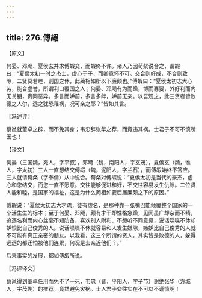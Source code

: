 ```yaml
---
---
---
```

title: 276.傅嘏
---



【原文】

何晏、邓飏、夏侯玄并求傅嘏交，而嘏终不许。诸人乃因荀粲说合之，谓嘏曰：“夏侯太初一时之杰士，虚心于子，而卿意怀不可。交合则好成，不合则致隙，二贤莫若睦，则国之休，此蔺相如所以下廉颇也。”傅嘏曰：“夏侯太初志大心劳，能合虚誉，所谓利口覆国之人；何晏、邓飏有为而躁，博而寡要，外好利而内无关钥，贵同恶异。多言而妒前，多言多衅，妒前无亲。以吾观之，此三贤者皆败德之人尔，远之犹恐罹祸，况可亲之耶？”皆如其言。

〖冯述评〗

蔡邕就董卓之辟，而不免其身；韦忠辞张华之荐，而竟违其祸。士君子不可不慎所因也！

【译文】

何晏（三国魏，宛人，字平叔），邓飏（魏，南阳人，字玄茂），夏侯玄（魏，谯人，字太初）三人一直想结交傅嘏（魏，泥阳人，字兰石），而傅嘏始终不答应。三人就请荀粲（字奉倩）从中说合。荀粲对傅嘏说：“夏侯太初是当代的豪杰，虚心和您结交，而您一直不愿意。交往能够促进和好，不交往容易发生仇隙。二位贤人能和睦，是国家的福祉，这是为什么蔺相如要屈居廉颇之下的原因。”

傅嘏说：“夏侯太初志大才疏，徒有虚名，是那种靠一张嘴巴能倾覆整个国家的一个活生生的标本；至于何晏、邓飏，颇有才干却性格急躁，见闻虽广却杂而不精，追逐名利而内心丝毫不知防备，喜欢别人附和、不想听不同意见，说话喋喋不休却妒恨比自己俊秀的人。说话喋喋不休就容易和人发生嫌隙，嫉妒比自己俊秀的人就不可能有真正亲密的朋友。以我看，这三个所谓的贤人，其实皆是败德的人，躲得远远的都还怕被他们连累，何况是去亲近他们？。”

后来事实的发展，都如傅嘏所说。

〖冯评译文〗

蔡邕得到董卓任用而免不了一死，韦忠（晋，平阳人，字子节）谢绝张华（方城人，字茂先）的推荐，竟然避免灾祸。士人君子交往实在不可以不谨慎啊！